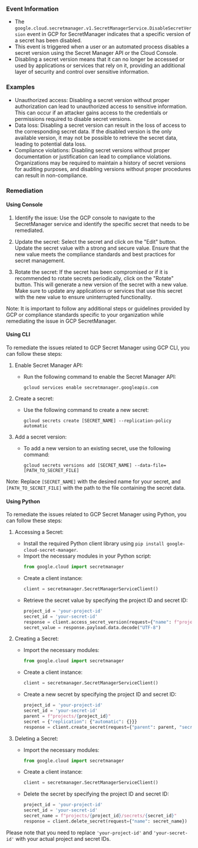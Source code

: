 
### Event Information

- The `google.cloud.secretmanager.v1.SecretManagerService.DisableSecretVersion` event in GCP for SecretManager indicates that a specific version of a secret has been disabled.
- This event is triggered when a user or an automated process disables a secret version using the Secret Manager API or the Cloud Console.
- Disabling a secret version means that it can no longer be accessed or used by applications or services that rely on it, providing an additional layer of security and control over sensitive information.


### Examples

- Unauthorized access: Disabling a secret version without proper authorization can lead to unauthorized access to sensitive information. This can occur if an attacker gains access to the credentials or permissions required to disable secret versions.
- Data loss: Disabling a secret version can result in the loss of access to the corresponding secret data. If the disabled version is the only available version, it may not be possible to retrieve the secret data, leading to potential data loss.
- Compliance violations: Disabling secret versions without proper documentation or justification can lead to compliance violations. Organizations may be required to maintain a history of secret versions for auditing purposes, and disabling versions without proper procedures can result in non-compliance.

### Remediation

#### Using Console

1. Identify the issue: Use the GCP console to navigate to the SecretManager service and identify the specific secret that needs to be remediated.

2. Update the secret: Select the secret and click on the "Edit" button. Update the secret value with a strong and secure value. Ensure that the new value meets the compliance standards and best practices for secret management.

3. Rotate the secret: If the secret has been compromised or if it is recommended to rotate secrets periodically, click on the "Rotate" button. This will generate a new version of the secret with a new value. Make sure to update any applications or services that use this secret with the new value to ensure uninterrupted functionality.

Note: It is important to follow any additional steps or guidelines provided by GCP or compliance standards specific to your organization while remediating the issue in GCP SecretManager.

#### Using CLI

To remediate the issues related to GCP Secret Manager using GCP CLI, you can follow these steps:

1. Enable Secret Manager API:
   - Run the following command to enable the Secret Manager API:
     ```
     gcloud services enable secretmanager.googleapis.com
     ```

2. Create a secret:
   - Use the following command to create a new secret:
     ```
     gcloud secrets create [SECRET_NAME] --replication-policy automatic
     ```

3. Add a secret version:
   - To add a new version to an existing secret, use the following command:
     ```
     gcloud secrets versions add [SECRET_NAME] --data-file=[PATH_TO_SECRET_FILE]
     ```

Note: Replace `[SECRET_NAME]` with the desired name for your secret, and `[PATH_TO_SECRET_FILE]` with the path to the file containing the secret data.

#### Using Python

To remediate the issues related to GCP Secret Manager using Python, you can follow these steps:

1. Accessing a Secret:
   - Install the required Python client library using `pip install google-cloud-secret-manager`.
   - Import the necessary modules in your Python script:
     ```python
     from google.cloud import secretmanager
     ```
   - Create a client instance:
     ```python
     client = secretmanager.SecretManagerServiceClient()
     ```
   - Retrieve the secret value by specifying the project ID and secret ID:
     ```python
     project_id = 'your-project-id'
     secret_id = 'your-secret-id'
     response = client.access_secret_version(request={"name": f"projects/{project_id}/secrets/{secret_id}/versions/latest"})
     secret_value = response.payload.data.decode("UTF-8")
     ```

2. Creating a Secret:
   - Import the necessary modules:
     ```python
     from google.cloud import secretmanager
     ```
   - Create a client instance:
     ```python
     client = secretmanager.SecretManagerServiceClient()
     ```
   - Create a new secret by specifying the project ID and secret ID:
     ```python
     project_id = 'your-project-id'
     secret_id = 'your-secret-id'
     parent = f"projects/{project_id}"
     secret = {"replication": {"automatic": {}}}
     response = client.create_secret(request={"parent": parent, "secret_id": secret_id, "secret": secret})
     ```

3. Deleting a Secret:
   - Import the necessary modules:
     ```python
     from google.cloud import secretmanager
     ```
   - Create a client instance:
     ```python
     client = secretmanager.SecretManagerServiceClient()
     ```
   - Delete the secret by specifying the project ID and secret ID:
     ```python
     project_id = 'your-project-id'
     secret_id = 'your-secret-id'
     secret_name = f"projects/{project_id}/secrets/{secret_id}"
     response = client.delete_secret(request={"name": secret_name})
     ```

Please note that you need to replace `'your-project-id'` and `'your-secret-id'` with your actual project and secret IDs.

